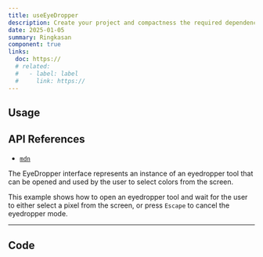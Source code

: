 ```yaml
---
title: useEyeDropper
description: Create your project and compactness the required dependencies.
date: 2025-01-05
summary: Ringkasan
component: true
links:
  doc: https://
  # related:
  #   - label: label
  #     link: https://
---
```


## Usage

<UseEyeDropperDemosUsage />

## API References

- [`mdn`](https://developer.mozilla.org/en-US/docs/Web/API/EyeDropper_API)

The EyeDropper interface represents an instance of an eyedropper tool that can be opened and used by the user to select colors from the screen.

This example shows how to open an eyedropper tool and wait for the user to either select a pixel from the screen, or press `Escape` to cancel the eyedropper mode.

---

## Code
